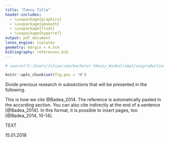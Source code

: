 ```yaml
---
title: "Fancy Title"
header-includes:
  - \usepackage{graphicx}
  - \usepackage{amsmath}
  - \usepackage{float}
  - \usepackage{hyperref}
output: pdf_document
latex_engine: lualatex
geometry: margin = 4.5cm
bibliography: references.bib
---
```


```r
# source("C:/Users/Julian/cms/bachelor-thesis_Winkel/impl/voiproduction.R")

```

```r
knitr::opts_chunk$set(fig.pos = 'H')
```
\pagenumbering{gobble}

<!-- \newcommand{\quantnet}{\hspace*{\fill} \raisebox{-1pt}{\includegraphics[scale=0.05]{C:/Users/Julian/cms/bachelor-thesis_Winkel/written/thesis/qletlogo.pdf}}\,} -->


\makeatletter
\renewcommand\paragraph{\@startsection{paragraph}{4}{\z@}%
            {-2.5ex\@plus -1ex \@minus -.25ex}%
            {1.25ex \@plus .25ex}%
            {\normalfont\normalsize\bfseries}}
\makeatother
\setcounter{secnumdepth}{4} 
\setcounter{tocdepth}{4}    

\bigskip

\begin{center}

Business Analytics and Data Science Group Project  

\medskip
submitted to  
\medskip



\textbf{First Prof} \linebreak
\textbf{Second Prof}  \linebreak
 

\medskip
Humboldt-Universit?t zu Berlin \linebreak     
School of Business and Economics  \linebreak
\medskip


Chair  \linebreak 

by  \linebreak  

\textbf{Claudia G?nther, Phi Nguyen, Julian Winkel}  \linebreak  
Immatriculation Numbers \linebreak




\includegraphics[width=0.3\textwidth]{HU_Logo_small.png}

\medskip

Anything else we want to say

\medskip


Berlin, Date 

\end{center}


\newpage
\pagenumbering{roman}



\begin{abstract}

\smallskip

Insert abstract here

\bigskip



\end{abstract}

\newpage

\listoftables

\newpage

\listoffigures

\newpage


\begin{Large}
\textbf{Abbreviations} \linebreak
\end{Large}

\begin{tabular}{ll}
\textbf{ANN} & Artificial Neural Network     \\
\textbf{LM} & Linear Model    \\
 
\end{tabular}


\newpage

\pagenumbering{arabic}

\tableofcontents

\newpage

\section{Introduction}


\newpage


\section{Literature Review}


\subsection{Overview}

Divide previous research in subsections that will be presented in the following.


\subsection{Research on ANN}

This is how we cite @Badea_2014. The reference is automatically pasted in the according section.
You can also cite indirectly at the end of a sentence [@Badea_2014].
In this format, it is possible to insert pages, too [@Badea_2014, 10-14].



\subsection{Research on ...}


\clearpage
\newpage

\section{Methodology}




\newpage



\clearpage

\newpage


\section{Descriptive Analysis}



\clearpage




\newpage




\subsection{Summary Statistics}




\newpage

\section{Model 1}

\subsection{Estimated Model 1}


\subsection{Model 1 Diagnosis}


\clearpage
\newpage



\section{Conclusion}


\newpage

\section{References}


<div id="refs"></div>


\newpage

\begin{Large}
\textbf{Declaration of Authorship} 
\end{Large}

\bigskip
\bigskip

TEXT

\bigskip
\bigskip

15.01.2018










